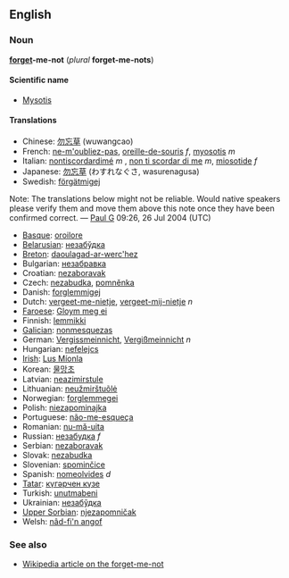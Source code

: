 ==English==
===Noun===
'''[[forget]]-me-not''' (''plural'' '''forget-me-nots''')

====Scientific name====
*[[Mysotis]]

====Translations====
*Chinese: [[勿忘草]] (wuwangcao)
*French: [[ne-m'oubliez-pas]], [[oreille-de-souris]] ''f'', [[myosotis]] ''m''
*Italian: [[nontiscordardimé]] ''m''<!-- babelfish doesn't give the acute accent-->, [[non ti scordar di me]] ''m'', [[miosotide]] ''f''
*Japanese: [[勿忘草]] (わすれなぐさ, wasurenagusa)
*Swedish: [[förgätmigej]]

Note: The translations below might not be reliable.  Would native speakers please verify them and move them above this note once they have been confirmed correct. &mdash; [[User:Paul G|Paul G]] 09:26, 26 Jul 2004 (UTC)

*[[Basque]]: [[oroilore]]
*[[Belarusian]]: [[незабўдка]]
*[[Breton]]: [[daoulagad-ar-werc'hez]]
*Bulgarian: [[незабравка]]
*Croatian: [[nezaboravak]]
*Czech: [[nezabudka]], [[pomněnka]]
*Danish: [[forglemmigej]]
*Dutch: [[vergeet-me-nietje]], [[vergeet-mij-nietje]] ''n''
*[[Faroese]]: [[Gloym meg ei]]
*Finnish: [[lemmikki]]
*[[Galician]]: [[nonmesquezas]]
*German: [[Vergissmeinnicht]], [[Vergißmeinnicht]] ''n''
*Hungarian: [[nefelejcs]]
*[[Irish]]: [[Lus Míonla]]
*Korean: [[물망초]]
*Latvian: [[neazimirstule]]
*Lithuanian: [[neužmirštuõlė]]
*Norwegian: [[forglemmegei]]
*Polish: [[niezapominajka]]
*Portuguese: [[não-me-esqueça]]
*Romanian: [[nu-mă-uita]]
*Russian: [[незабудка]] ''f''
*Serbian: [[nezaboravak]]
*Slovak: [[nezabudka]]
*Slovenian: [[spominčice]]
*Spanish: [[nomeolvides]] ''d''
*[[Tatar]]: [[күгəрчен күзе]]
*Turkish: [[unutmabeni]]
*Ukrainian: [[незабўдка]]
*[[Upper Sorbian]]: [[njezapomničak]]
*Welsh: [[nâd-fi'n angof]]

===See also===
*[[w:Forget-me-not|Wikipedia article on the forget-me-not]]